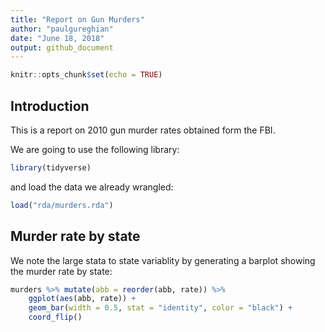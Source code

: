 ---
title: "Report on Gun Murders"
author: "paulgureghian"
date: "June 18, 2018"
output: github_document
---

```{r setup, include=FALSE}
knitr::opts_chunk$set(echo = TRUE)
```

## Introduction 

This is a report on 2010 gun murder rates obtained form the FBI. 

We are going to use the following library:

```{r loading-libs, message=FALSE}
library(tidyverse)
```

and load the data we already wrangled:

```{r}
load("rda/murders.rda")
```

## Murder rate by state

We note the large stata to state variablity by generating a barplot showing the murder rate by state:

```{r murder-rate-by-state, echo=FALSE}
murders %>% mutate(abb = reorder(abb, rate)) %>%
    ggplot(aes(abb, rate)) +
    geom_bar(width = 0.5, stat = "identity", color = "black") +
    coord_flip() 

```

